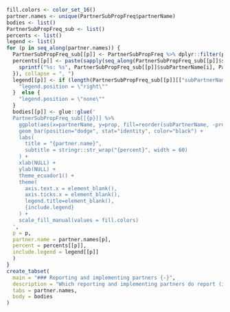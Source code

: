 
```r
fill.colors <- color_set_16()
partner.names <- unique(PartnerSubPropFreq$partnerName)
bodies <- list()
PartnerSubPropFreq_sub <- list()
percents <- list()
legend <- list()
for (p in seq_along(partner.names)) {
  PartnerSubPropFreq_sub[[p]] <- PartnerSubPropFreq %>% dplyr::filter(partnerName == partner.names[p]) %>% arrange(desc(prop))
  percents[[p]] <- paste(sapply(seq_along(PartnerSubPropFreq_sub[[p]]$subPartnerName), function(i) {
    sprintf("%s: %s", PartnerSubPropFreq_sub[[p]]$subPartnerName[i], PartnerSubPropFreq_sub[[p]]$percent[i])
  }), collapse = ", ")
  legend[[p]] <- if (length(PartnerSubPropFreq_sub[[p]][["subPartnerName"]]) > 1) {
    "legend.position = \"right\"" 
  }  else {
    "legend.position = \"none\""
  }
  bodies[[p]] <- glue::glue('
  PartnerSubPropFreq_sub[[{p}]] %>% 
    ggplot(aes(x=partnerName, y=prop, fill=reorder(subPartnerName, -prop))) +
    geom_bar(position="dodge", stat="identity", color="black") +
    labs(
      title = "{partner.name}",
      subtitle = stringr::str_wrap("{percent}", width = 60)
    ) +
    xlab(NULL) +
    ylab(NULL) +
    theme_ecuador1() +
    theme(
      axis.text.x = element_blank(),
      axis.ticks.x = element_blank(),
      legend.title=element_blank(),
      {include.legend}
    ) +
    scale_fill_manual(values = fill.colors)
  ',
  p = p,
  partner.name = partner.names[p],
  percent = percents[[p]],
  include.legend = legend[[p]]
  )
}
create_tabset(
  main = "### Reporting and implementing partners {-}", 
  description = "Which reporting and implementing partners do report (in all fields)?",
  tabs = partner.names, 
  body = bodies
)
```

